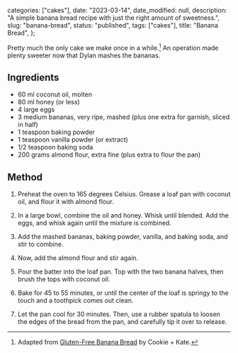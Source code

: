 
  categories: ["cakes"],
  date: "2023-03-14",
  date_modified: null,
  description:
    "A simple banana bread recipe with just the right amount of sweetness.",
  slug: "banana-bread",
  status: "published",
  tags: ["cakes"],
  title: "Banana Bread",
};


Pretty much the only cake we make once in a while.[^1] An operation made plenty sweeter now that Dylan mashes the bananas.

## Ingredients

- 60 ml coconut oil, molten
- 80 ml honey (or less)
- 4 large eggs
- 3 medium bananas, very ripe, mashed (plus one extra for garnish, sliced in half)
- 1 teaspoon baking powder
- 1 teaspoon vanilla powder (or extract)
- 1/2 teaspoon baking soda
- 200 grams almond flour, extra fine (plus extra to flour the pan)

## Method

1. Preheat the oven to 165 degrees Celsius. Grease a loaf pan with coconut oil, and flour it with almond flour.

2. In a large bowl, combine the oil and honey. Whisk until blended. Add the eggs, and whisk again until the mixture is combined.

3. Add the mashed bananas, baking powder, vanilla, and baking soda, and stir to combine.

4. Now, add the almond flour and stir again.

5. Pour the batter into the loaf pan. Top with the two banana halves, then brush the tops with coconut oil.

6. Bake for 45 to 55 minutes, or until the center of the loaf is springy to the touch and a toothpick comes out clean.

7. Let the pan cool for 30 minutes. Then, use a rubber spatula to loosen the edges of the bread from the pan, and carefully tip it over to release.

[^1]: Adapted from [Gluten-Free Banana Bread](https://cookieandkate.com/gluten-free-banana-bread-recipe/) by Cookie + Kate.
